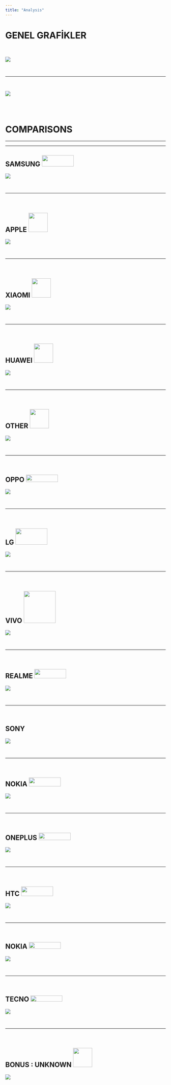 ```yaml
---
title: "Analysis"
---
```


# GENEL GRAFİKLER

<br>

![](compared_graphs_final/TR_all_graph.png)

<br>

<hr>

<br>

![](compared_graphs_final/WW_all_graph.png)

<br> <br>

# COMPARISONS

<hr>

<hr>

## SAMSUNG ![](images/samsung-logo-png-1304.png){width="100" height="35"}

![](images/Rplot_samsung_compared.png)

<br>

<hr>

<br>

## APPLE ![](images/png-apple-logo-9708.png){width="60"}

![](images/Rplot_apple_compared-01.png)

<br>

<hr>

<br>

## XIAOMI ![](images/xiaomi-33334-01.png){width="60"}

![](images/Rplot_xiaomi_compared.png)

<br>

<hr>

<br>

## HUAWEI ![](images/Huawei_Standard_logo.svg-min-01.png){width="60"}

![](images/Rplot_huawei_compared.png)

<br>

<hr>

<br>

## OTHER ![](images/3656607-200.png){width="60"}

![](images/Rplot_other_compared.png)

<br>

<hr>

<br>

## OPPO ![](images/oppo-logo-40767-01.png){width="100" height="23"}

![](images/Rplot_oppo_compared.png)

<br>

<hr>

<br>

## LG ![](images/lg-logo-14410.png){width="100" height="51"}

![](images/Rplot_lg_compared.png)

<br>

<hr>

<br>

## VIVO ![](images/Vivo.png){width="100"}

![](images/Rplot_vivo_compared.png)

<br>

<hr>

<br>

## REALME ![](images/Realme-01.png){width="100" height="29"}

![](images/Rplot_realme_compared.png)

<br>

<hr>

<br>

## SONY ![](images/sony-logo-3074.png){width="100" height="17"}

![](images/Rplot_sony_compared.png)

<br>

<hr>

<br>

## NOKIA ![](images/Nokia-Logo-PNG3-01.png){width="100" height="28"}

![](images/Rplot_nokia_compared-01.png)

<br>

<hr>

<br>

## ONEPLUS ![](images/OnePlus-Logo.wine.png){width="100" height="23"}

![](images/Rplot_oneplus_compared-01.png)

<br>

<hr>

<br>

## HTC ![](images/HTC%20One.png){width="100" height="30"}

![](images/Rplot_htc_compared.png)

<br>

<hr>

<br>

## NOKIA ![](images/Nokia-Logo-PNG3.png){width="100" height="21"}

![](images/Rplot_nokia_compared.png)

<br>

<hr>

<br>

## TECNO ![](images/Tecno%20Logo%20Vector.png){width="100" height="19"}

![](images/Rplot_tecno_compared.png)

<br>

<hr>

<br>

## BONUS : UNKNOWN ![](images/unknown-18-128.png){width="60"}

![](images/Rplot_unknown_compared.png)
